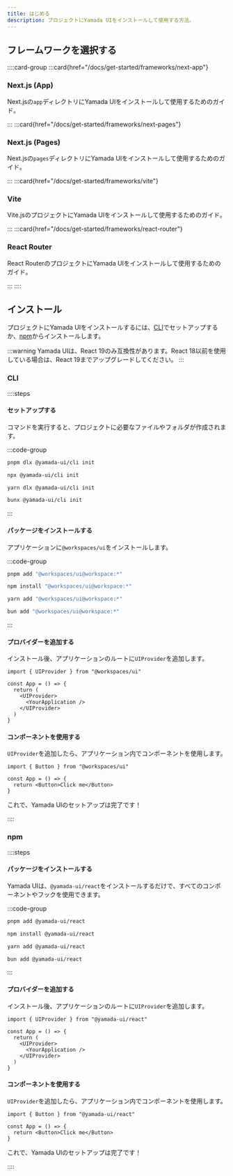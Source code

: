 ```yaml
---
title: はじめる
description: プロジェクトにYamada UIをインストールして使用する方法。
---
```


## フレームワークを選択する

::::card-group
:::card{href="/docs/get-started/frameworks/next-app"}

### Next.js (App)

Next.jsの`app`ディレクトリにYamada UIをインストールして使用するためのガイド。

:::
:::card{href="/docs/get-started/frameworks/next-pages"}

### Next.js (Pages)

Next.jsの`pages`ディレクトリにYamada UIをインストールして使用するためのガイド。

:::
:::card{href="/docs/get-started/frameworks/vite"}

### Vite

Vite.jsのプロジェクトにYamada UIをインストールして使用するためのガイド。

:::
:::card{href="/docs/get-started/frameworks/react-router"}

### React Router

React RouterのプロジェクトにYamada UIをインストールして使用するためのガイド。

:::
::::

## インストール

プロジェクトにYamada UIをインストールするには、[CLI](/docs/get-started/cli)でセットアップするか、[npm](https://www.npmjs.com)からインストールします。

:::warning
Yamada UIは、React 19のみ互換性があります。React 18以前を使用している場合は、React 19までアップグレードしてください。
:::

### CLI

::::steps

#### セットアップする

コマンドを実行すると、プロジェクトに必要なファイルやフォルダが作成されます。

:::code-group

```bash [pnpm]
pnpm dlx @yamada-ui/cli init
```

```bash [npm]
npx @yamada-ui/cli init
```

```bash [yarn]
yarn dlx @yamada-ui/cli init
```

```bash [bun]
bunx @yamada-ui/cli init
```

:::

#### パッケージをインストールする

アプリケーションに`@workspaces/ui`をインストールします。

:::code-group

```bash [pnpm]
pnpm add "@workspaces/ui@workspace:*"
```

```bash [npm]
npm install "@workspaces/ui@workspace:*"
```

```bash [yarn]
yarn add "@workspaces/ui@workspace:*"
```

```bash [bun]
bun add "@workspaces/ui@workspace:*"
```

:::

#### プロバイダーを追加する

インストール後、アプリケーションのルートに`UIProvider`を追加します。

```tsx {1,5,7}
import { UIProvider } from "@workspaces/ui"

const App = () => {
  return (
    <UIProvider>
      <YourApplication />
    </UIProvider>
  )
}
```

#### コンポーネントを使用する

`UIProvider`を追加したら、アプリケーション内でコンポーネントを使用します。

```tsx {1,4}
import { Button } from "@workspaces/ui"

const App = () => {
  return <Button>Click me</Button>
}
```

これで、Yamada UIのセットアップは完了です！

::::

### npm

::::steps

#### パッケージをインストールする

Yamada UIは、`@yamada-ui/react`をインストールするだけで、すべてのコンポーネントやフックを使用できます。

:::code-group

```bash [pnpm]
pnpm add @yamada-ui/react
```

```bash [npm]
npm install @yamada-ui/react
```

```bash [yarn]
yarn add @yamada-ui/react
```

```bash [bun]
bun add @yamada-ui/react
```

:::

#### プロバイダーを追加する

インストール後、アプリケーションのルートに`UIProvider`を追加します。

```tsx {1,5,7}
import { UIProvider } from "@yamada-ui/react"

const App = () => {
  return (
    <UIProvider>
      <YourApplication />
    </UIProvider>
  )
}
```

#### コンポーネントを使用する

`UIProvider`を追加したら、アプリケーション内でコンポーネントを使用します。

```tsx {1,4}
import { Button } from "@yamada-ui/react"

const App = () => {
  return <Button>Click me</Button>
}
```

これで、Yamada UIのセットアップは完了です！

::::
